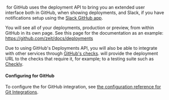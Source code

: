 
&#8203;<ProductName /> for GitHub uses the deployment API to bring you an extended user interface both in GitHub, when showing deployments, and Slack, if you have notifications setup using the [Slack GitHub app](https://slack.github.com).

You will see all of your deployments, production or preview, from within GitHub in its own page. See this page for the <OrgName /> documentation as an example: <https://github.com/zeit/docs/deployments>

Due to using GitHub's Deployments API, you will also be able to integrate with other services through [GitHub's checks](https://help.github.com/en/articles/about-status-checks). <ProductNameShort /> will provide the deployment URL to the checks that require it, for example; to a testing suite such as [Checkly](https://checklyhq.com/docs/cicd/github/).

#### Configuring <ProductNameWrapper name={PRODUCT} /> for GitHub

To configure the <ProductName /> for GitHub integration, see [the configuration reference for Git Integrations](/docs/configuration#git-integrations).
